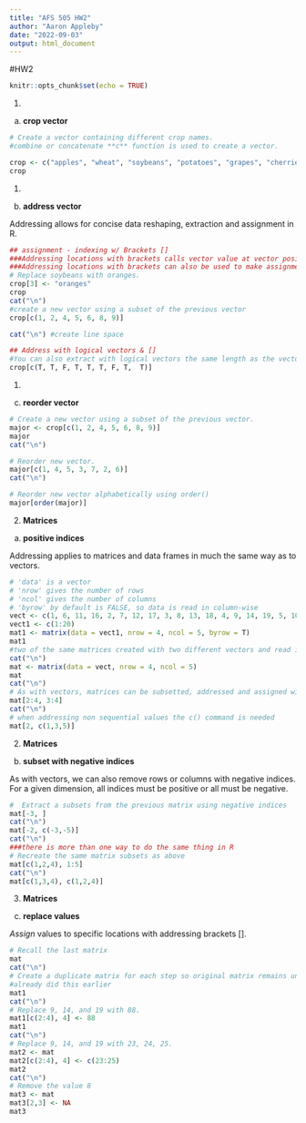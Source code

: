---
title: "AFS 505 HW2"
author: "Aaron Appleby"
date: "2022-09-03"
output: html_document
---

#HW2


```{r setup, include=FALSE}
knitr::opts_chunk$set(echo = TRUE)
```
1.
a) __crop vector__


```{r crop vector}
# Create a vector containing different crop names.
#combine or concatenate **c** function is used to create a vector.

crop <- c("apples", "wheat", "soybeans", "potatoes", "grapes", "cherries", "almonds", "hay", "hops")
crop
```

1.
b) __address vector__

Addressing allows for concise data reshaping, extraction and assignment in R.

```{r address}
## assignment - indexing w/ Brackets []
###Addressing locations with brackets calls vector value at vector position indicated within brackets.
###Addressing locations with brackets can also be used to make assignments, to store data in particular locations within a vector.
# Replace soybeans with oranges.
crop[3] <- "oranges"
crop
cat("\n")
#create a new vector using a subset of the previous vector
crop[c(1, 2, 4, 5, 6, 8, 9)]

cat("\n") #create line space

## Address with logical vectors & []
#You can also extract with logical vectors the same length as the vector being addressed inside [].
crop[c(T, T, F, T, T, T, F, T,  T)]
```

1.
c. __reorder vector__

```{r reorder}
# Create a new vector using a subset of the previous vector.
major <- crop[c(1, 2, 4, 5, 6, 8, 9)]
major
cat("\n")

# Reorder new vector.
major[c(1, 4, 5, 3, 7, 2, 6)]
cat("\n")

# Reorder new vector alphabetically using order()
major[order(major)]
```

2. __Matrices__
a) __positive indices__


Addressing applies to matrices and data frames in much the same way as to vectors.

```{r matrix}
# 'data' is a vector
# 'nrow' gives the number of rows
# 'ncol' gives the number of columns
# 'byrow' by default is FALSE, so data is read in column-wise
vect <- c(1, 6, 11, 16, 2, 7, 12, 17, 3, 8, 13, 18, 4, 9, 14, 19, 5, 10, 15, 20)
vect1 <- c(1:20)
mat1 <- matrix(data = vect1, nrow = 4, ncol = 5, byrow = T)
mat1
#two of the same matrices created with two different vectors and read in methods
cat("\n")
mat <- matrix(data = vect, nrow = 4, ncol = 5)
mat
cat("\n")
# As with vectors, matrices can be subsetted, addressed and assigned with square brackets. The difference is that the square brackets contain two parts **[??,??]**, addressing row and column dimensions.
mat[2:4, 3:4]
cat("\n")
# when addressing non sequential values the c() command is needed
mat[2, c(1,3,5)]
```

2. __Matrices__
b) __subset with negative indices__

As with vectors, we can also remove rows or columns with negative indices. For a given dimension, all indices must be positive or all must be negative.

```{r matrix with negative values}
#  Extract a subsets from the previous matrix using negative indices
mat[-3, ]
cat("\n")
mat[-2, c(-3,-5)]
cat("\n")
###there is more than one way to do the same thing in R
# Recreate the same matrix subsets as above
mat[c(1,2,4), 1:5]
cat("\n")
mat[c(1,3,4), c(1,2,4)]
```

3. __Matrices__
c) __replace values__

*Assign* values  to specific locations with addressing brackets [].

```{r matrix duplication and manipulation}
# Recall the last matrix
mat
cat("\n")
# Create a duplicate matrix for each step so original matrix remains unaltered
#already did this earlier
mat1
cat("\n")
# Replace 9, 14, and 19 with 88.
mat1[c(2:4), 4] <- 88
mat1
cat("\n")
# Replace 9, 14, and 19 with 23, 24, 25.
mat2 <- mat
mat2[c(2:4), 4] <- c(23:25)
mat2
cat("\n")
# Remove the value 8
mat3 <- mat
mat3[2,3] <- NA
mat3
```
